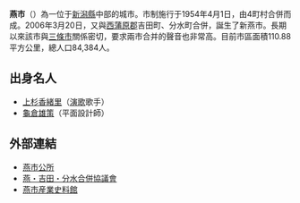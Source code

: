 {{Unreferenced|time=2014-05-14T07:05:49+00:00}}
{{日本都市|
自治體名=燕市|
圖像=[[File:Tsubame_city_chuo_kominkan_2.jpg|240px]]|
圖像說明=[[燕市老水廠水塔|燕市老水廠水塔]]與[[燕市中央公民館|燕市中央公民館]]|
市章=[[File:Emblem_of_Tsubame.jpg|100px]]|
日文原名=燕市|
平假名=つばめし|
羅馬字拼音=Tsubame-shi|
都道府縣=新潟縣|
支廳=|
編號=15213-7|
面積=110.88|
邊界未定=有|
人口=84,384|
統計時間=2007年6月1日|
自治體=[[新潟市|新潟市]]：[[南區_(新潟市)|南區]]、[[西蒲區|西蒲區]]<br />[[長岡市|長岡市]]、[[三條市|三條市]]、[[彌彥村|彌彥村]]|
花=[[菊花|菊花]]、[[一串紅|一串紅]]、[[裂葉美女櫻|裂葉美女櫻]]|
樹=[[櫻花|櫻花]]|
鳥=|
其他象徵物=|
其他象徵=|
郵遞區號=959-0295|
所在地=燕市吉田日之出町1番1號|
電話號碼=256-92-2111|
外部連結=http://www.city.tsubame.niigata.jp/|
經度=|
緯度=|
地圖=[[File:Tsubame_in_Niigata_Prefecture.png|250px]]|
註記=人口：[http://www.city.tsubame.niigata.jp/ 燕市官方網頁]|
}}
'''燕市'''（{{jpn|j=燕市|hg=つばめし|rm=Tsubame shi|f=y}}）為一位于[[新潟縣|新潟縣]]中部的城市。市制施行于1954年4月1日，由4町村合併而成。2006年3月20日，又與[[西蒲原郡|西蒲原郡]]吉田町、分水町合併，誕生了新燕市。長期以來該市與[[三條市|三條市]]關係密切，要求兩市合并的聲音也非常高。目前市區面積110.88平方公里，總人口84,384人。

== 出身名人 ==
* [[上杉香緒里|上杉香緒里]]（[[演歌|演歌]]歌手）
* [[龜倉雄策|龜倉雄策]]（平面設計師）

== 外部連結 ==
* [http://www.city.tsubame.niigata.jp/ 燕市公所] {{Wayback|url=http://www.city.tsubame.niigata.jp/ |date=20210301082134 }}
* [http://www.city.tsubame.niigata.jp/gappei/ 燕・吉田・分水合併協議會] {{Wayback|url=http://www.city.tsubame.niigata.jp/gappei/ |date=20210105061109 }}
* [https://web.archive.org/web/20070629045315/http://www.city.tsubame.niigata.jp/info/shiryou/ 燕市産業史料館]

{{新潟縣}}
{{Authority control}}
{{日本地理小作品}}